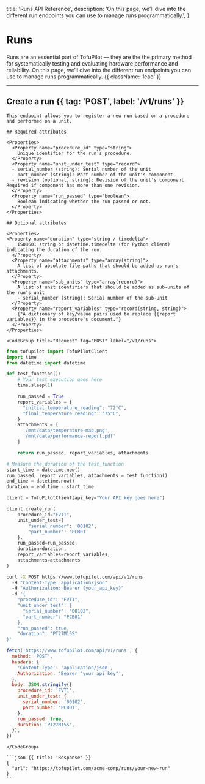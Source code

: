   title: 'Runs API Reference',
  description:
    'On this page, we’ll dive into the different run endpoints you can use to manage runs programmatically.',
}

# Runs

Runs are an essential part of TofuPilot — they are the the primary method for systematically testing and evaluating hardware performance and reliability. On this page, we’ll dive into the different run endpoints you can use to manage runs programmatically. {{ className: 'lead' }}

---

## Create a run {{ tag: 'POST', label: '/v1/runs' }}

<Row>
  <Col>

    This endpoint allows you to register a new run based on a procedure and performed on a unit.

    ## Required attributes

    <Properties>
      <Property name="procedure_id" type="string">
        Unique identifier for the run's procedure.
      </Property>
      <Property name="unit_under_test" type="record">
      - serial_number (string): Serial number of the unit
      - part_number (string): Part number of the unit's component
      - revision (optional, string): Revision of the unit's component. Required if component has more than one revision.
      </Property>
      <Property name="run_passed" type="boolean">
        Boolean indicating whether the run passed or not.
      </Property>
    </Properties>

    ## Optional attributes

    <Properties>
    <Property name="duration" type="string / timedelta">
        ISO8601 string or datetime.timedelta (for Python client) indicating the duration of the run.
      </Property>
      <Property name="attachments" type="array(string)">
        A list of absolute file paths that should be added as run's attachments.
      </Property>
      <Property name="sub_units" type="array(record)">
        A list of unit identifiers that should be added as sub-units of the run's unit
        - serial_number (string): Serial number of the sub-unit
      </Property>
      <Property name="report_variables" type="record(string, string)">
        {"A dictionary of key/value pairs used to replace {{report variables}} in the procedure's document."}
      </Property>
    </Properties>

  </Col>
  <Col sticky>

    <CodeGroup title="Request" tag="POST" label="/v1/runs">

```python
from tofupilot import TofuPilotClient
import time
from datetime import datetime

def test_function():
    # Your test execution goes here
    time.sleep(1)

    run_passed = True
    report_variables = {
      "initial_temperature_reading": "72°C",
      "final_temperature_reading": "75°C",
    }
    attachments = [
      '/mnt/data/temperature-map.png',
      '/mnt/data/performance-report.pdf'
    ]

    return run_passed, report_variables, attachments

# Measure the duration of the test_function
start_time = datetime.now()
run_passed, report_variables, attachments = test_function()
end_time = datetime.now()
duration = end_time - start_time

client = TofuPilotClient(api_key="Your API key goes here")

client.create_run(
    procedure_id="FVT1",
    unit_under_test={
        "serial_number": '00102',
        "part_number": 'PCB01'
    },
    run_passed=run_passed,
    duration=duration,
    report_variables=report_variables,
    attachments=attachments
)
```

```bash {{ title: 'cURL' }}
curl -X POST https://www.tofupilot.com/api/v1/runs
  -H "Content-Type: application/json"
  -H "Authorization: Bearer {your_api_key}"
  -d '{
    "procedure_id": "FVT1",
    "unit_under_test": {
      "serial_number": "00102",
      "part_number": "PCB01"
    },
    "run_passed": true,
    "duration": "PT27M15S"
}'
```

```js
fetch('https://www.tofupilot.com/api/v1/runs', {
  method: 'POST',
  headers: {
    'Content-Type': 'application/json',
    Authorization: 'Bearer "your_api_key"',
  },
  body: JSON.stringify({
    procedure_id: 'FVT1',
    unit_under_test: {
      serial_number: '00102',
      part_number: 'PCB01',
    },
    run_passed: true,
    duration: 'PT27M15S',
  }),
})
```

    </CodeGroup>

    ```json {{ title: 'Response' }}
    {
      "url": "https://tofupilot.com/acme-corp/runs/your-new-run"
    }
    ```

  </Col>
</Row>
